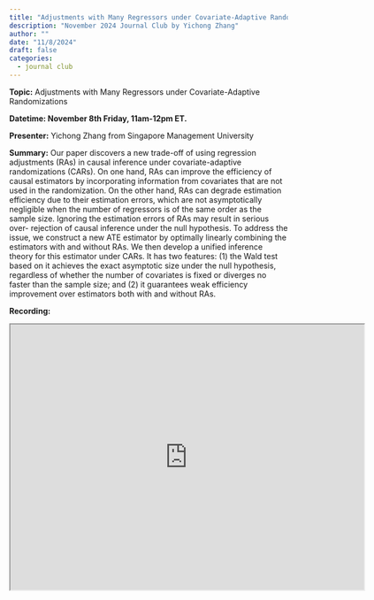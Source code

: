 ```yaml
---
title: "Adjustments with Many Regressors under Covariate-Adaptive Randomizations"
description: "November 2024 Journal Club by Yichong Zhang"
author: ""
date: "11/8/2024"
draft: false
categories:
  - journal club
---
```


**Topic:** Adjustments with Many Regressors under Covariate-Adaptive Randomizations

**Datetime: November 8th Friday, 11am-12pm ET.**

**Presenter:** Yichong Zhang from Singapore Management University

**Summary:** Our paper discovers a new trade-off of using regression adjustments (RAs) in causal inference under covariate-adaptive randomizations (CARs). On one hand, RAs can improve the efficiency of causal estimators by incorporating information from covariates that are not used in the randomization. On the other hand, RAs can degrade estimation efficiency due to their estimation errors, which are not asymptotically negligible when the number of regressors is of the same order as the sample size. Ignoring the estimation errors of RAs may result in serious over- rejection of causal inference under the null hypothesis. To address the issue, we construct a new ATE estimator by optimally linearly combining the estimators with and without RAs. We then develop a unified inference theory for this estimator under CARs. It has two features: (1) the Wald test based on it achieves the exact asymptotic size under the null hypothesis, regardless of whether the number of covariates is fixed or diverges no faster than the sample size; and (2) it guarantees weak efficiency improvement over estimators both with and without RAs.

**Recording:** 
```{=html}
<iframe src="https://drive.google.com/file/d/1AM77MOgbUCrUp-TDxPkJr9EkIVBxLC8o/preview" width="640" height="480" allowfullscreen="true" allow="autoplay"></iframe>
```

```{=html}
<script src="https://giscus.app/client.js"
        data-repo="carswg/carswg.github.io"
        data-repo-id="R_kgDOLX8xOg"
        data-category="General"
        data-category-id="DIC_kwDOLX8xOs4CeZQB"
        data-mapping="title"
        data-strict="1"
        data-reactions-enabled="1"
        data-emit-metadata="0"
        data-input-position="bottom"
        data-theme="light_high_contrast"
        data-lang="en"
        crossorigin="anonymous"
        async>
</script>
```
